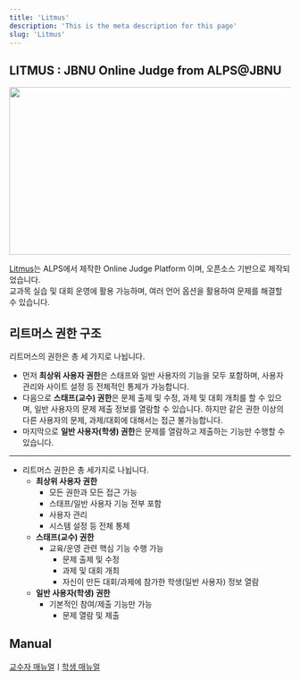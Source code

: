 ```yaml
---
title: 'Litmus'
description: 'This is the meta description for this page'
slug: 'Litmus'
---
```


## LITMUS : JBNU Online Judge from ALPS@JBNU

<img src="./images/Litmuslogo.png" width="800px" height="300px"/>

[Litmus](https://litmus.jbnu.ac.kr/)는 ALPS에서 제작한 Online Judge Platform 이며, 오픈소스 기반으로 제작되었습니다.<br/>
교과목 실습 및 대회 운영에 활용 가능하며, 여러 언어 옵션을 활용하여 문제를 해결할 수 있습니다.

## 리트머스 권한 구조
리트머스의 권한은 총 세 가지로 나뉩니다.<br/>
 - 먼저 **최상위 사용자 권한**은 스태프와 일반 사용자의 기능을 모두 포함하며, 사용자 관리와 사이트 설정 등 전체적인 통제가 가능합니다. <br/>
 - 다음으로 **스태프(교수) 권한**은 문제 출제 및 수정, 과제 및 대회 개최를 할 수 있으며, 일반 사용자의 문제 제출 정보를 열람할 수 있습니다. 하지만 같은 권한 이상의 다른 사용자의 문제, 과제/대회에 대해서는 접근 불가능합니다. 
    <br/>
 - 마지막으로 **일반 사용자(학생) 권한**은 문제를 열람하고 제출하는 기능만 수행할 수 있습니다. <br/>
---
- 리트머스 권한은 총 세가지로 나뉩니다.
    - **최상위 사용자 권한**
        - 모든 권한과 모든 접근 가능
        -  스태프/일반 사용자 기능 전부 포함
        - 사용자 관리
        - 시스템 설정 등 전체 통제
    - **스태프(교수) 권한**
        - 교육/운영 관련 핵심 기능 수행 가능
            - 문제 출제 및 수정
            - 과제 및 대회 개최
            - 자신이 만든 대회/과제에 참가한 학생(일반 사용자) 정보 열람
    - **일반 사용자(학생) 권한**
        - 기본적인 참여/제출 기능만 가능
            - 문제 열람 및 제출

## Manual

[교수자 매뉴얼](./professorManual.mdx)ㅣ[학생 매뉴얼](./studentManual.mdx)